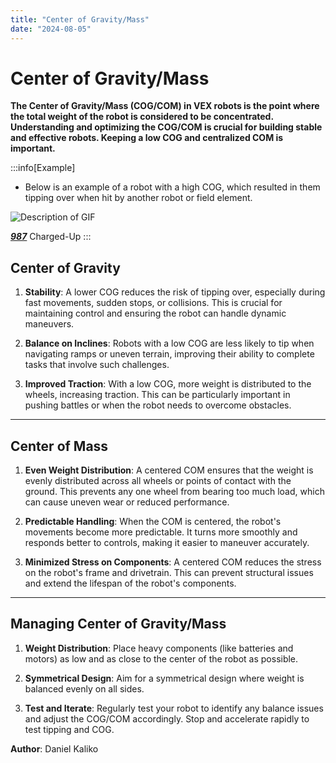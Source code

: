 ```yaml
---
title: "Center of Gravity/Mass"
date: "2024-08-05"
---
```


# Center of Gravity/Mass

**The Center of Gravity/Mass (COG/COM) in VEX robots is the point where the total weight of the robot is considered to be concentrated. Understanding and optimizing the COG/COM is crucial for building stable and effective robots. Keeping a low COG and centralized COM is important.**

:::info[Example]
- Below is an example of a robot with a high COG, which resulted in them tipping over when hit by another robot or field element.

<div class="gif-container">
  <img src="\img\CenterOfGravityExample.gif" alt="Description of GIF" />
</div>

[***987***](https://www.youtube.com/@Team987) Charged-Up
:::

## Center of Gravity

1. **Stability**: A lower COG reduces the risk of tipping over, especially during fast movements, sudden stops, or collisions. This is crucial for maintaining control and ensuring the robot can handle dynamic maneuvers.

2. **Balance on Inclines**: Robots with a low COG are less likely to tip when navigating ramps or uneven terrain, improving their ability to complete tasks that involve such challenges.

3. **Improved Traction**: With a low COG, more weight is distributed to the wheels, increasing traction. This can be particularly important in pushing battles or when the robot needs to overcome obstacles.

---

## Center of Mass

1. **Even Weight Distribution**: A centered COM ensures that the weight is evenly distributed across all wheels or points of contact with the ground. This prevents any one wheel from bearing too much load, which can cause uneven wear or reduced performance.

2. **Predictable Handling**: When the COM is centered, the robot's movements become more predictable. It turns more smoothly and responds better to controls, making it easier to maneuver accurately.

3. **Minimized Stress on Components**: A centered COM reduces the stress on the robot's frame and drivetrain. This can prevent structural issues and extend the lifespan of the robot's components.

---

## Managing Center of Gravity/Mass

1. **Weight Distribution**: Place heavy components (like batteries and motors) as low and as close to the center of the robot as possible.

2. **Symmetrical Design**: Aim for a symmetrical design where weight is balanced evenly on all sides.

4. **Test and Iterate**: Regularly test your robot to identify any balance issues and adjust the COG/COM accordingly. Stop and accelerate rapidly to test tipping and COG.

<div style={{ marginTop: '2em', borderTop: '1px solid #5555', paddingTop: '1em', textAlign: 'right' }}>
  <p style={{ fontSize: '0.9em', color: '#555' }}>
    <span style={{ color: '#ccc' }}><strong>Author</strong>: </span> <span style={{ color: '#bbb' }}>Daniel Kaliko</span><br />
  </p>
</div>